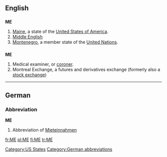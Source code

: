 ==English==

==={{abbreviation}}===
'''ME'''

# [[Maine]], a state of the [[United States of America]].
# [[Middle English]]
#[[Montenegro]], a member state of the [[United Nations]].

==={{initialism}}===
{{wikipedia|coroner}}
'''ME'''

# Medical examiner, or [[coroner]].
# Montreal Exchange, a futures and derivatives exchange (formerly also a [[stock exchange]])

[[Category:US States]]

----

==German==

===Abbreviation===
'''ME'''

# {{context|real estate listing|lang=de}} Abbreviation of [[Mieteinnahmen]]

[[Category:German abbreviations]]

[[fr:ME]]
[[pl:ME]]
[[fi:ME]]
[[tr:ME]]